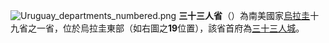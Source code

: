{{Infobox Uruguayan Department
| department_name = 三十三人
| image_flag      =Flag of Treinta y Tres Department.svg
| image_coat      = Coat of arms of Treinta y Tres Department.png
| department_map  = 
| capital_name    = [[三十三人城|三十三人城]]
| coordinates     = {{coord|33|14|S|54|23|W|type:adm1st|display=it}}
| demonym         = Olimareño
| intendant_name  = Dardo Sánchez Cal
| ruling_party    = [[民族党_(乌拉圭)|民族黨]]
| area_km2        = 9529
| population      = 48134
| year_of_census  = 2011
| ISO_3166-2      = UY-TT
| website         = {{URL|http://www.imtt.gub.uy/|imtt.gub.uy}}
}}
[[File:Uruguay_departments_numbered.png|right]]
'''三十三人省'''（{{lang-es|Departamento de Treinta y Tres}}）為南美國家[[烏拉圭|烏拉圭]]十九省之一省，位於烏拉圭東部（如右圖之'''19'''位置），該省首府為[[三十三人城|三十三人城]]。

{{commonscat}}
{{乌拉圭行政区划}}
{{normdaten}}
{{DEFAULTSORT:treinta}}
{{乌拉圭地理小作品}}